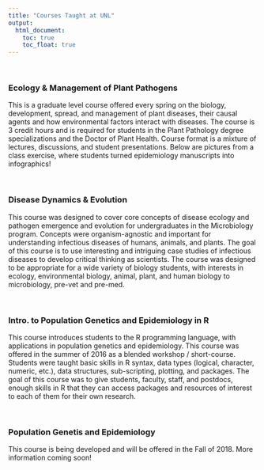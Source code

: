 ```yaml
---
title: "Courses Taught at UNL"
output:
  html_document:
    toc: true
    toc_float: true
---
```


<br>

### Ecology & Management of Plant Pathogens
This is a graduate level course offered every spring on the biology, development, spread, and management of plant diseases, their causal agents and how environmental factors interact with diseases. The course is 3 credit hours and is required for students in the Plant Pathology degree specializations and the Doctor of Plant Health. Course format is a mixture of lectures, discussions, and student presentations. Below are pictures from a class exercise, where students turned epidemiology manuscripts into infographics!

<br>

### Disease Dynamics & Evolution 
This course was designed to cover core concepts of disease ecology and pathogen emergence and evolution for undergraduates in the Microbiology program. Concepts were organism-agnostic and important for understanding infectious diseases of humans, animals, and plants. The goal of this course is to use interesting and intriguing case studies of infectious diseases to develop critical thinking as scientists. The course was designed to be appropriate for a wide variety of biology students, with interests in ecology, environmental biology, animal, plant, and human biology to microbiology, pre-vet and pre-med.  

<br>

### Intro. to Population Genetics and Epidemiology in R
This course introduces students to the R programming language, with applications in population genetics and epidemiology. This course was offered in the summer of 2016 as a blended workshop / short-course. Students were taught basic skills in R syntax, data types (logical, character, numeric, etc.), data structures, sub-scripting, plotting, and packages. The goal of this course was to give students, faculty, staff, and postdocs, enough skills in R that they can access packages and resources of interest to each of them for their own research. 

<br> 

### Population Genetis and Epidemiology
This course is being developed and will be offered in the Fall of 2018. More information coming soon!